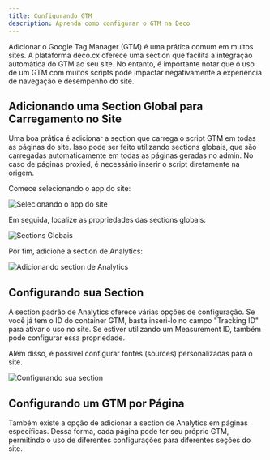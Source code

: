 ```yaml
---
title: Configurando GTM
description: Aprenda como configurar o GTM na Deco
---
```


Adicionar o Google Tag Manager (GTM) é uma prática comum em muitos sites. A
plataforma deco.cx oferece uma section que facilita a integração automática do
GTM ao seu site. No entanto, é importante notar que o uso de um GTM com muitos
scripts pode impactar negativamente a experiência de navegação e desempenho do
site.

## Adicionando uma Section Global para Carregamento no Site

Uma boa prática é adicionar a section que carrega o script GTM em todas as
páginas do site. Isso pode ser feito utilizando sections globais, que são
carregadas automaticamente em todas as páginas geradas no admin. No caso de
páginas proxied, é necessário inserir o script diretamente na origem.

Comece selecionando o app do site:

![Selecionando o app do site](https://deco.cx/docs/gtm/select-app.png)

Em seguida, localize as propriedades das sections globais:

![Sections Globais](https://deco.cx/docs/gtm/global-sections.png)

Por fim, adicione a section de Analytics:

![Adicionando section de Analytics](https://deco.cx/docs/gtm/add-analytics.png)

## Configurando sua Section

A section padrão de Analytics oferece várias opções de configuração. Se você já
tem o ID do container GTM, basta inseri-lo no campo "Tracking ID" para ativar o
uso no site. Se estiver utilizando um Measurement ID, também pode configurar
essa propriedade.

Além disso, é possível configurar fontes (sources) personalizadas para o site.

![Configurando sua section](https://deco.cx/docs/gtm/configure-your-section.png)

## Configurando um GTM por Página

Também existe a opção de adicionar a section de Analytics em páginas
específicas. Dessa forma, cada página pode ter seu próprio GTM, permitindo o uso
de diferentes configurações para diferentes seções do site.
